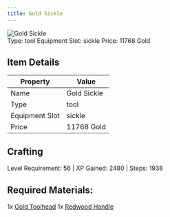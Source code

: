 ```yaml
---
title: Gold Sickle
---
```


<div className="flex items-start gap-6 mb-8">
  <div className="flex-shrink-0">
    <img src="/assets/resources/smithing/gold_sickle.png" alt="Gold Sickle" className="w-24 h-24 border rounded-lg" />
  </div>
  <div className="flex-1">
    <div className="space-y-2">
            <div className="flex flex-wrap gap-4 text-sm">
        <span className="px-2 py-1 bg-green-100 dark:bg-green-900 rounded-md">
          Type: tool
        </span>
        <span className="px-2 py-1 bg-purple-100 dark:bg-purple-900 rounded-md">
          Equipment Slot: sickle
        </span>
        <span className="px-2 py-1 bg-yellow-100 dark:bg-yellow-900 rounded-md">
          Price: 11768 Gold
        </span>
      </div>
    </div>
  </div>
</div>

## Item Details
| Property | Value |
|----------|-------|
| Name | Gold Sickle |
| Type | tool |
| Equipment Slot | sickle |
| Price | 11768 Gold |

## Crafting
Level Requirement: 56 | XP Gained: 2480 | Steps: 1938

## Required Materials:
1x [Gold Toolhead](/docs/resources/individual/gold_toolhead)
1x [Redwood Handle](/docs/resources/individual/redwood_handle)


